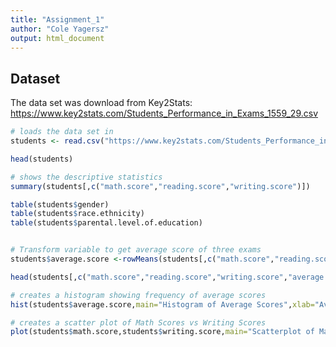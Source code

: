 ```yaml
---
title: "Assignment_1"
author: "Cole Yagersz"
output: html_document
---
```


## Dataset

The data set was download from Key2Stats: [https://www.key2stats.com/Students_Performance_in_Exams_1559_29.csv](https://www.key2stats.com/Students_Performance_in_Exams_1559_29.csv)

```r
# loads the data set in
students <- read.csv("https://www.key2stats.com/Students_Performance_in_Exams_1559_29.csv")

head(students)

# shows the descriptive statistics
summary(students[,c("math.score","reading.score","writing.score")])

table(students$gender)
table(students$race.ethnicity)
table(students$parental.level.of.education)


# Transform variable to get average score of three exams
students$average.score <-rowMeans(students[,c("math.score","reading.score","writing.score")])

head(students[,c("math.score","reading.score","writing.score","average.score")])

# creates a histogram showing frequency of average scores
hist(students$average.score,main="Histogram of Average Scores",xlab="Average Score",col="skyblue",border="white")

# creates a scatter plot of Math Scores vs Writing Scores
plot(students$math.score,students$writing.score,main="Scatterplot of Math Score vs Writing Score",xlab = "Math Score",ylab = "Writing Score", pch = 19,col="darkgreen")

```